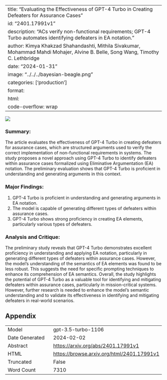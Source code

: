 
---
title: "Evaluating the Effectiveness of GPT-4 Turbo in Creating Defeaters for Assurance Cases"
id: "2401.17991v1"
description: "ACs verify non-functional requirements; GPT-4 Turbo automates identifying defeaters in EA notation."
author: Kimya Khakzad Shahandashti, Mithila Sivakumar, Mohammad Mahdi Mohajer, Alvine B. Belle, Song Wang, Timothy C. Lethbridge
date: "2024-01-31"
image: "../../../bayesian-beagle.png"
categories: ['production']
format:
  html:
    code-overflow: wrap
---

![](None)

### **Summary:**
The article evaluates the effectiveness of GPT-4 Turbo in creating defeaters for assurance cases, which are structured arguments used to verify the correct implementation of non-functional requirements in systems. The study proposes a novel approach using GPT-4 Turbo to identify defeaters within assurance cases formalized using Eliminative Argumentation (EA) notation. The preliminary evaluation shows that GPT-4 Turbo is proficient in understanding and generating arguments in this context.

### **Major Findings:**
1. GPT-4 Turbo is proficient in understanding and generating arguments in EA notation.
2. The model is capable of generating different types of defeaters within assurance cases.
3. GPT-4 Turbo shows strong proficiency in creating EA elements, particularly various types of defeaters.

### **Analysis and Critique:**
The preliminary study reveals that GPT-4 Turbo demonstrates excellent proficiency in understanding and applying EA notation, particularly in generating different types of defeaters within assurance cases. However, the model's understanding of the semantics of EA elements was found to be less robust. This suggests the need for specific prompting techniques to enhance its comprehension of EA semantics. Overall, the study highlights the potential of GPT-4 Turbo as a valuable tool for identifying and mitigating defeaters within assurance cases, particularly in mission-critical systems. However, further research is needed to enhance the model's semantic understanding and to validate its effectiveness in identifying and mitigating defeaters in real-world scenarios.

## Appendix

|          |          |
|----------|----------|
| Model     | gpt-3.5-turbo-1106       |
| Date Generated     | 2024-02-02       |
| Abstract | [https://arxiv.org/abs/2401.17991v1](https://arxiv.org/abs/2401.17991v1)        |
| HTML     | [https://browse.arxiv.org/html/2401.17991v1](https://browse.arxiv.org/html/2401.17991v1)       |
| Truncated       | False       |
| Word Count       | 7310       |